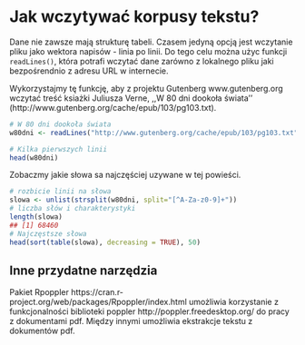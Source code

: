 # Jak wczytywać korpusy tekstu?

Dane nie zawsze mają strukturę tabeli. Czasem jedyną opcją jest wczytanie pliku jako wektora napisów - linia po linii. Do tego celu można użyc funkcji `readLines()`, która potrafi wczytać dane zarówno z lokalnego pliku jaki bezpośrendnio z adresu URL w internecie.

Wykorzystajmy tę funkcję, aby z projektu Gutenberg www.gutenberg.org wczytać treść ksiażki Juliusza Verne, ,,W 80 dni dookoła świata'' (http://www.gutenberg.org/cache/epub/103/pg103.txt).

```r
# W 80 dni dookoła świata
w80dni <- readLines("http://www.gutenberg.org/cache/epub/103/pg103.txt")

# Kilka pierwszych linii
head(w80dni)
```

Zobaczmy jakie słowa sa najczęściej uzywane w tej powieści.

```r
# rozbicie linii na słowa
slowa <- unlist(strsplit(w80dni, split="[^A-Za-z0-9]+"))
# liczba słów i charakterystyki
length(slowa)
## [1] 68460
# Najczęstsze słowa
head(sort(table(slowa), decreasing = TRUE), 50)
```


## Inne przydatne narzędzia

Pakiet Rpoppler https://cran.r-project.org/web/packages/Rpoppler/index.html umożliwia korzystanie z funkcjonalności biblioteki poppler http://poppler.freedesktop.org/ do pracy z dokumentami pdf. Między innymi umożliwia ekstrakcje tekstu z dokumentów pdf.



